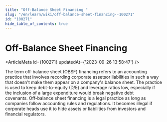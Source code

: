 ```yaml
---
title: "Off-Balance Sheet Financing "
slug: "/en/learn/wiki/off-balance-sheet-financing--100271"
id: "100271"
hide_table_of_contents: true
---
```



# Off-Balance Sheet Financing 

<ArticleMeta id={100271} updatedAt={'2023-09-26 13:58:47'} />
<div className='border-solid border-b border-t-0 my-4 border-[var(--ifm-color-gray-300)]' />

The term off-balance sheet (OBSF) financing refers to an accounting practice that involves recording corporate assetsor liabilities in such a way that doesn't make them appear on a company's balance sheet. The practice is used to keep debt-to-equity (D/E) and leverage ratios low, especially if the inclusion of a large expenditure would break negative debt covenants. Off-balance sheet financing is a legal practice as long as companies follow accounting rules and regulations. It becomes illegal if corporate heads use it to hide assets or liabilities from investors and financial regulators.
